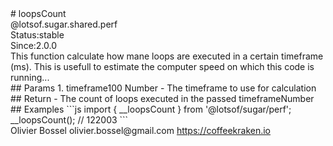 <div class="docmap-mdx">
# loopsCount
<div class="_namespace">@lotsof.sugar.shared.perf</div>
<div class="_metas">
<div class="_status"><span class="_status-label">Status:</span><span class="_status-value -stable">stable</span></div>
<div class="_since"><span class="_since-label">Since:</span><span class="_since-value">2.0.0</span></div>
</div>
<div class="_description">
This function calculate how mane loops are executed in a certain timeframe (ms).
This is usefull to estimate the computer speed on which this code is running...
</div>
<div class="_params">
## Params
1. <span class="_name">timeframe</span><span class="_default">100</span> <span class="_type">Number</span>
   - The timeframe to use for calculation
</div>
<div class="_return">
## Return
- <span class="_description">The count of loops executed in the passed timeframe</span><span class="_default"></span><span class="_type">Number</span>
</div>
<div class="_examples">
## Examples
```js
import { __loopsCount } from '@lotsof/sugar/perf';
__loopsCount(); // 122003
```
</div>
<div class="_author">
<span class="_name">Olivier Bossel</span>
<span class="_email">olivier.bossel@gmail.com</span>
<a href="https://coffeekraken.io" target="_blank" class="_url">https://coffeekraken.io</a>
</div>
</div>